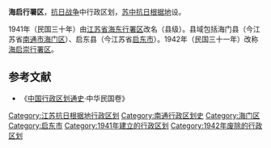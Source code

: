 '''海启行署区'''，[[抗日战争|抗日战争]]中行政区划，[[苏中抗日根据地|苏中抗日根据地]]设。

1941年（民国三十年）由[[江苏省|江苏省]][[海东行署区|海东行署区]]改名（县级）。县域包括海门县（今江苏省[[南通市|南通市]][[海门区|海门区]]）、启东县（今江苏省[[启东市|启东市]]）。1942年（民国三十一年）改称[[海启崇行署区|海启崇行署区]]。 

==参考文献==
*《[[中国行政区划通史|中国行政区划通史]]·中华民国卷》

{{中华民国大陆时期行政区划小作品}}
[[Category:江苏抗日根据地行政区划|Category:江苏抗日根据地行政区划]]
[[Category:南通行政区划史|Category:南通行政区划史]]
[[Category:海门区|Category:海门区]]
[[Category:启东市|Category:启东市]]
[[Category:1941年建立的行政区划|Category:1941年建立的行政区划]]
[[Category:1942年废除的行政区划|Category:1942年废除的行政区划]]